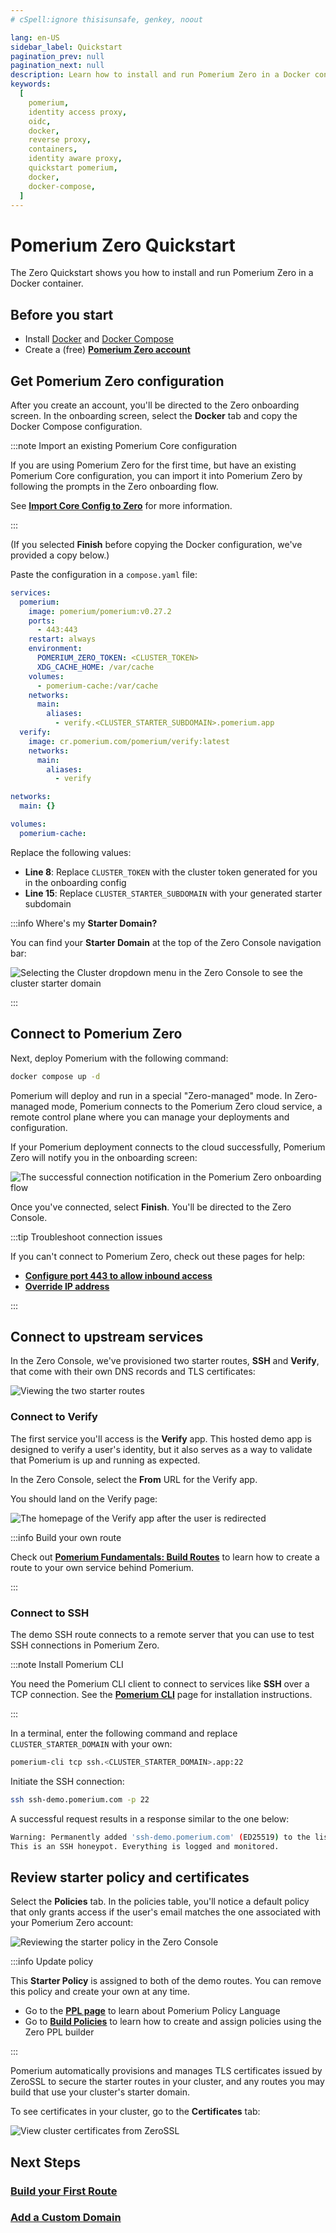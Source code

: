 ```yaml
---
# cSpell:ignore thisisunsafe, genkey, noout

lang: en-US
sidebar_label: Quickstart
pagination_prev: null
pagination_next: null
description: Learn how to install and run Pomerium Zero in a Docker container.
keywords:
  [
    pomerium,
    identity access proxy,
    oidc,
    docker,
    reverse proxy,
    containers,
    identity aware proxy,
    quickstart pomerium,
    docker,
    docker-compose,
  ]
---
```



# Pomerium Zero Quickstart

The Zero Quickstart shows you how to install and run Pomerium Zero in a Docker container.

## Before you start

- Install [Docker](https://docs.docker.com/install/) and [Docker Compose](https://docs.docker.com/compose/install/)
- Create a (free) [**Pomerium Zero account**](https://console.pomerium.app/create-account)

## Get Pomerium Zero configuration

After you create an account, you'll be directed to the Zero onboarding screen. In the onboarding screen, select the **Docker** tab and copy the Docker Compose configuration.

:::note Import an existing Pomerium Core configuration

If you are using Pomerium Zero for the first time, but have an existing Pomerium Core configuration, you can import it into Pomerium Zero by following the prompts in the Zero onboarding flow.

See [**Import Core Config to Zero**](/docs/zero/import#how-to-import-your-core-configuration) for more information.

:::

(If you selected **Finish** before copying the Docker configuration, we've provided a copy below.)

Paste the configuration in a `compose.yaml` file:

```yaml title="compose.yaml" {8,15} showLineNumbers
services:
  pomerium:
    image: pomerium/pomerium:v0.27.2
    ports:
      - 443:443
    restart: always
    environment:
      POMERIUM_ZERO_TOKEN: <CLUSTER_TOKEN>
      XDG_CACHE_HOME: /var/cache
    volumes:
      - pomerium-cache:/var/cache
    networks:
      main:
        aliases:
          - verify.<CLUSTER_STARTER_SUBDOMAIN>.pomerium.app
  verify:
    image: cr.pomerium.com/pomerium/verify:latest
    networks:
      main:
        aliases:
          - verify

networks:
  main: {}

volumes:
  pomerium-cache:
```

Replace the following values:

- **Line 8**: Replace `CLUSTER_TOKEN` with the cluster token generated for you in the onboarding config
- **Line 15**: Replace `CLUSTER_STARTER_SUBDOMAIN` with your generated starter subdomain

:::info Where's my **Starter Domain?**

You can find your **Starter Domain** at the top of the Zero Console navigation bar:

![Selecting the Cluster dropdown menu in the Zero Console to see the cluster starter domain](./quickstart/starter-domain.png)

:::

## Connect to Pomerium Zero

Next, deploy Pomerium with the following command:

```bash
docker compose up -d
```

Pomerium will deploy and run in a special "Zero-managed" mode. In Zero-managed mode, Pomerium connects to the Pomerium Zero cloud service, a remote control plane where you can manage your deployments and configuration.

If your Pomerium deployment connects to the cloud successfully, Pomerium Zero will notify you in the onboarding screen:

![The successful connection notification in the Pomerium Zero onboarding flow](./quickstart/zero-quickstart-connection.png)

Once you've connected, select **Finish**. You'll be directed to the Zero Console.

:::tip Troubleshoot connection issues

If you can't connect to Pomerium Zero, check out these pages for help:

- [**Configure port 443 to allow inbound access**](/docs/troubleshooting#configure-port-443-to-allow-inbound-access)
- [**Override IP address**](/docs/manage/clusters#detected-and-override-ip-address)

:::

## Connect to upstream services

In the Zero Console, we've provisioned two starter routes, **SSH** and **Verify**, that come with their own DNS records and TLS certificates:

![Viewing the two starter routes](./quickstart/pz-quickstart-routes.png)

### Connect to Verify

The first service you'll access is the **Verify** app. This hosted demo app is designed to verify a user's identity, but it also serves as a way to validate that Pomerium is up and running as expected.

In the Zero Console, select the **From** URL for the Verify app.

You should land on the Verify page:

![The homepage of the Verify app after the user is redirected](./quickstart/pz-identity-verified.png)

:::info Build your own route

Check out [**Pomerium Fundamentals: Build Routes**](/docs/get-started/fundamentals/zero-build-routes) to learn how to create a route to your own service behind Pomerium.

:::

### Connect to SSH

The demo SSH route connects to a remote server that you can use to test SSH connections in Pomerium Zero.

:::note Install Pomerium CLI

You need the Pomerium CLI client to connect to services like **SSH** over a TCP connection. See the [**Pomerium CLI**](/docs/clients/pomerium-cli) page for installation instructions.

:::

In a terminal, enter the following command and replace `CLUSTER_STARTER_DOMAIN` with your own:

```bash
pomerium-cli tcp ssh.<CLUSTER_STARTER_DOMAIN>.app:22
```

Initiate the SSH connection:

```bash
ssh ssh-demo.pomerium.com -p 22
```

A successful request results in a response similar to the one below:

```bash
Warning: Permanently added 'ssh-demo.pomerium.com' (ED25519) to the list of known hosts.
This is an SSH honeypot. Everything is logged and monitored.
```

## Review starter policy and certificates

Select the **Policies** tab. In the policies table, you'll notice a default policy that only grants access if the user's email matches the one associated with your Pomerium Zero account:

![Reviewing the starter policy in the Zero Console](./quickstart/pz-quickstart-policy.png)

:::info Update policy

This **Starter Policy** is assigned to both of the demo routes. You can remove this policy and create your own at any time.

- Go to the [**PPL page**](/docs/capabilities/ppl) to learn about Pomerium Policy Language
- Go to [**Build Policies**](/docs/get-started/fundamentals/zero-build-policies) to learn how to create and assign policies using the Zero PPL builder

:::

Pomerium automatically provisions and manages TLS certificates issued by ZeroSSL to secure the starter routes in your cluster, and any routes you may build that use your cluster's starter domain.

To see certificates in your cluster, go to the **Certificates** tab:

![View cluster certificates from ZeroSSL](./quickstart/pz-starter-certificates.png)

## Next Steps

### [Build your First Route](/docs/get-started/fundamentals/zero-build-routes)

### [Add a Custom Domain](/docs/capabilities/custom-domains)
